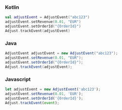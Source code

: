 <Tabs>
<Tab sync="kotlin">

### Kotlin

```kotlin
val adjustEvent = AdjustEvent("abc123")
adjustEvent.setRevenue(0.01, "EUR")
adjustEvent.setOrderId("{OrderId}")
Adjust.trackEvent(adjustEvent)
```

</Tab>

<Tab sync="java">

### Java

```java
AdjustEvent adjustEvent = new AdjustEvent("abc123");
adjustEvent.setRevenue(0.01, "EUR");
adjustEvent.setOrderId("{OrderId}");
Adjust.trackEvent(adjustEvent);
```
</Tab>

<Tab sync="js">

### Javascript

```js
let adjustEvent = new AdjustEvent('abc123');
adjustEvent.setRevenue(0.01, 'EUR');
adjustEvent.setOrderId('{OrderId}');
Adjust.trackEvent(event);
```

</Tab>
</Tabs>
